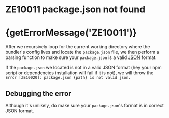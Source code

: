 
# ZE10011 package.json not found
# {getErrorMessage('ZE10011')}

<ErrorInfo code="ZE10011" terminal />

After we recursively loop for the current working directory where the bundler's config lives and locate the `package.json` file, we then perform a parsing function to make sure your `package.json` is a valid [JSON](https://www.json.org/json-en.html) format.

If the `package.json` we located is not in a valid JSON format (hey your npm script or dependencies installation will fail if it is not), we will throw the `Error [ZE10020]: package.json {path} is not valid json.`

## Debugging the error

Although it's unlikely, do make sure your `package.json`'s format is in correct JSON format.
